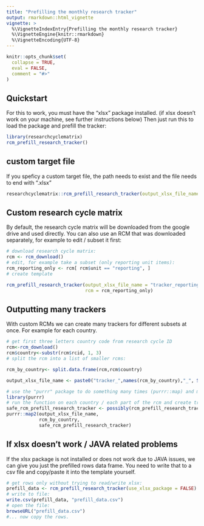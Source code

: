 ```yaml
---
title: "Prefilling the monthly research tracker"
output: rmarkdown::html_vignette
vignette: >
  %\VignetteIndexEntry{Prefilling the monthly research tracker}
  %\VignetteEngine{knitr::rmarkdown}
  %\VignetteEncoding{UTF-8}
---
```


```r
knitr::opts_chunk$set(
  collapse = TRUE,
  eval = FALSE,
  comment = "#>"
)
```

## Quickstart

For this to work, you must have the "xlsx" package installed. (if xlsx doesn't work on your machine, see further instructions below)
Then just run this to load the package and prefill the tracker:

```r
library(researchcyclematrix)
rcm_prefill_research_tracker()
```

## custom target file

If you speficy a custom target file, the path needs to exist and the file needs to end with ".xlsx"
```r
researchcyclematrix::rcm_prefill_research_tracker(output_xlsx_file_name = "./myfolder/custom_output_filename.xlsx")
```

## Custom research cycle matrix

By default, the research cycle matrix will be downloaded from the google drive and used directly.
You can also use an RCM that was downloaded separately, for example to edit / subset it first:

```r
# download research cycle matrix:
rcm <- rcm_download()
# edit, for example take a subset (only reporting unit items):
rcm_reporting_only <- rcm[ rcm$unit == "reporting", ]
# create template

rcm_prefill_research_tracker(output_xlsx_file_name = "tracker_reporting.xlsx",
                             rcm = rcm_reporting_only)

```

## Outputting many trackers

With custom RCMs we can create many trackers for different subsets at once. For example for each country.

```r
# get first three letters country code from research cycle ID
rcm<-rcm_download()
rcm$country<-substr(rcm$rcid, 1, 3)
# split the rcm into a list of smaller rcms:

rcm_by_country<- split.data.frame(rcm,rcm$country)

output_xlsx_file_name <- paste0("tracker_",names(rcm_by_country),"_", Sys.Date(),".xlsx")

# use the "purrr" package to do something many times (purrr::map) and make sure it doesn't stop if an iteration fails (purrr::possibly):
library(purrr)
# run the function on each country / each part of the rcm and create tracker files
safe_rcm_prefill_research_tracker <- possibly(rcm_prefill_research_tracker,otherwise = "couldn't write xlsx file.")
purrr::map2(output_xlsx_file_name,
            rcm_by_country,
            safe_rcm_prefill_research_tracker)


```
## If xlsx doesn't work / JAVA related problems

If the xlsx package is not installed or does not work due to JAVA issues, we can give you just the prefilled rows data frame. You need to write that to a csv file and copy/paste it into the template yourself.

```r
# get rows only without trying to read/write xlsx:
prefill_data <- rcm_prefill_research_tracker(use_xlsx_package = FALSE)
# write to file:
write.csv(prefill_data, "prefill_data.csv")
# open the file:
browseURL("prefill_data.csv")
#... now copy the rows.
```



